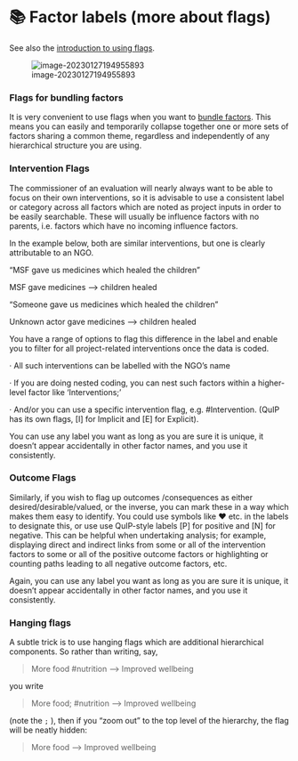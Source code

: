 # 📚 Factor labels (more about flags){#xflag2}

See also the [introduction to using flags](#xflags).

![image-20230127194955893](_assets/image-20230127194955893.png)


### Flags for bundling factors

It is very convenient to use flags when you want to [bundle factors](#bundlefactors). This means you can easily and temporarily collapse together one or more sets of factors sharing a common theme, regardless and independently of any hierarchical structure you are using.


### Intervention Flags

The commissioner of an evaluation will nearly always want to be able to focus on their own interventions, so it is advisable to use a consistent label or category across all factors which are noted as project inputs in order to be easily searchable. These will usually be influence factors with no parents, i.e. factors which have no incoming influence factors.

In the example below, both are similar interventions, but one is clearly attributable to an NGO.

“MSF gave us medicines which healed the children”

MSF gave medicines –> children healed

“Someone gave us medicines which healed the children”

Unknown actor gave medicines –> children healed

You have a range of options to flag this difference in the label and enable you to filter for all project-related interventions once the data is coded.

· All such interventions can be labelled with the NGO’s name

· If you are doing nested coding, you can nest such factors within a higher-level factor like ‘Interventions;’

· And/or you can use a specific intervention flag, e.g. #Intervention. (QuIP has its own flags, [I] for Implicit and [E] for Explicit).

You can use any label you want as long as you are sure it is unique, it doesn’t appear accidentally in other factor names, and you use it consistently.

### Outcome Flags

Similarly, if you wish to flag up outcomes /consequences as either desired/desirable/valued, or the inverse, you can mark these in a way which makes them easy to identify. You could use symbols like ♥ etc. in the labels to designate this, or use use QuIP-style labels [P] for positive and [N] for negative. This can be helpful when undertaking analysis; for example, displaying direct and indirect links from some or all of the intervention factors to some or all of the positive outcome factors or highlighting or counting paths leading to all negative outcome factors, etc.

Again, you can use any label you want as long as you are sure it is unique, it doesn’t appear accidentally in other factor names, and you use it consistently.


### Hanging flags{#xhanging-flags}

A subtle trick is to use hanging flags which are additional hierarchical components. So rather than writing, say,

>More food #nutrition --> Improved wellbeing

you write

>More food; #nutrition --> Improved wellbeing

(note the `;` ), then  if you "zoom out" to the top level of the hierarchy, the flag will be neatly hidden:

>More food --> Improved wellbeing